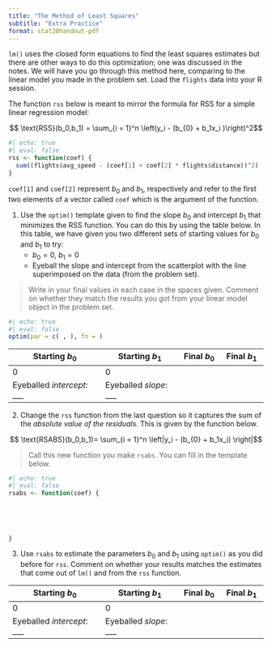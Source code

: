 ```yaml
---
title: "The Method of Least Squares"
subtitle: "Extra Practice"
format: stat20handout-pdf
---
```

  
`lm()` uses the closed form equations to find the least squares estimates but there are other ways to do this optimization; one was discussed in the notes. We will have you go through this method here, comparing to the linear model you made in the problem set. Load the `flights` data into your R session. 

The function `rss` below is meant to mirror the formula for $\text{RSS}$ for a simple linear regression model:
  
  $$ \text{RSS}(b_0,b_1) = \sum_{i = 1}^n \left(y_i - (b_{0} + b_1x_i    )\right)^2$$

```r
#| echo: true
#| eval: false
rss <- function(coef) {
  sum((flights$avg_speed - (coef[1] + coef[2] * flights$distance))^2)
}
```


`coef[1]` and `coef[2]` represent $b_0$ and $b_1$, respectively and refer to the first two elements of a vector called `coef` which is the argument of the function. 

@. Use the `optim()` template given to find the slope $b_0$ and intercept $b_1$ that minimizes the RSS function. You can do this by using the table below. In this table, we have given you two different sets of starting values for $b_0$ and $b_1$ to try:
    -   $b_0 = 0$, $b_1 = 0$
    -   Eyeball the slope and intercept from the scatterplot with the line superimposed on the data (from the problem set).
    
> Write in your final values in each case in the spaces given. Comment on whether they match the results you got from your linear model object in the problem set.

```r
#| echo: true
#| eval: false
optim(par = c( , ), fn = )
```

| Starting $b_0$              | Starting $b_1$         | Final $b_0$ | Final $b_1$  |
|-----------------------------|------------------------|-------------|--------------|
| 0                           | 0                      |             |              |
|  Eyeballed *intercept*: ___ | Eyeballed *slope*: ___ |             |              |

@. Change the `rss` function from the last question so it captures the sum of the *absolute value of the residuals*. This is given by the function below. 


$$ \text{RSABS}(b_0,b_1)= \sum_{i = 1}^n \left|y_i - (b_{0} + b_1x_i)    \right|$$
  
  
  
  > Call this new function you make `rsabs`. You can fill in the template below.

```r
#| echo: true
#| eval: false
rsabs <- function(coef) {
  
  
  
  
  
}
```

@. Use `rsabs` to estimate the parameters $b_0$ and $b_1$ using `optim()` as you did before for `rss`. Comment on whether your results matches the estimates that come out of `lm()` and from the `rss` function.

| Starting $b_0$              | Starting $b_1$         | Final $b_0$ | Final $b_1$  |
|-----------------------------|------------------------|-------------|--------------|
| 0                           | 0                      |             |              |
|  Eyeballed *intercept*: ___ | Eyeballed *slope*: ___ |             |              |
